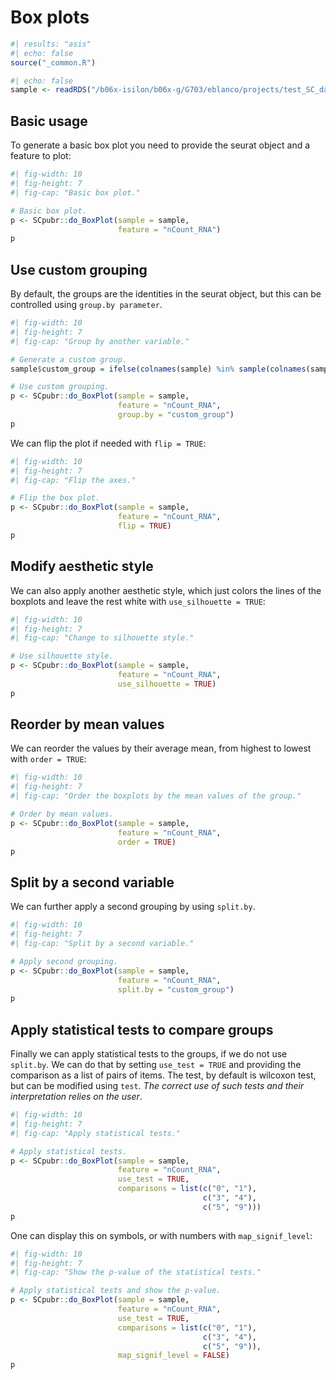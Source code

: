 # Box plots

```r
#| results: "asis"
#| echo: false
source("_common.R")
```

```r
#| echo: false
sample <- readRDS("/b06x-isilon/b06x-g/G703/eblanco/projects/test_SC_datasets/sc_dataset.rds")
```

## Basic usage

To generate a basic box plot you need to provide the seurat object and a feature to plot:

```r
#| fig-width: 10
#| fig-height: 7
#| fig-cap: "Basic box plot."

# Basic box plot.
p <- SCpubr::do_BoxPlot(sample = sample,
                        feature = "nCount_RNA")
p
```

## Use custom grouping
By default, the groups are the identities in the seurat object, but this can be controlled using `group.by parameter`.

```r
#| fig-width: 10
#| fig-height: 7
#| fig-cap: "Group by another variable."

# Generate a custom group.
sample$custom_group = ifelse(colnames(sample) %in% sample(colnames(sample), 4000), "A", "B")

# Use custom grouping.
p <- SCpubr::do_BoxPlot(sample = sample,
                        feature = "nCount_RNA",
                        group.by = "custom_group")
p
```

We can flip the plot if needed with `flip = TRUE`:

```r
#| fig-width: 10
#| fig-height: 7
#| fig-cap: "Flip the axes."

# Flip the box plot.
p <- SCpubr::do_BoxPlot(sample = sample,
                        feature = "nCount_RNA",
                        flip = TRUE)
p
```

## Modify aesthetic style
We can also apply another aesthetic style, which just colors the lines of the boxplots and leave the rest white with `use_silhouette = TRUE`:

```r
#| fig-width: 10
#| fig-height: 7
#| fig-cap: "Change to silhouette style."

# Use silhouette style.
p <- SCpubr::do_BoxPlot(sample = sample,
                        feature = "nCount_RNA",
                        use_silhouette = TRUE)
p
```

## Reorder by mean values
We can reorder the values by their average mean, from highest to lowest with `order = TRUE`:

```r
#| fig-width: 10
#| fig-height: 7
#| fig-cap: "Order the boxplots by the mean values of the group."

# Order by mean values.
p <- SCpubr::do_BoxPlot(sample = sample,
                        feature = "nCount_RNA",
                        order = TRUE)
p
```

## Split by a second variable
We can further apply a second grouping by using `split.by`.

```r
#| fig-width: 10
#| fig-height: 7
#| fig-cap: "Split by a second variable."

# Apply second grouping.
p <- SCpubr::do_BoxPlot(sample = sample,
                        feature = "nCount_RNA",
                        split.by = "custom_group")
p
```

## Apply statistical tests to compare groups
Finally we can apply statistical tests to the groups, if we do not use `split.by`. We can do that by setting `use_test = TRUE` and providing the comparison as a list of pairs of items. The test, by default is wilcoxon test, but can be modified using `test`. *The correct use of such tests and their interpretation relies on the user*.

```r
#| fig-width: 10
#| fig-height: 7
#| fig-cap: "Apply statistical tests."

# Apply statistical tests.
p <- SCpubr::do_BoxPlot(sample = sample,
                        feature = "nCount_RNA",
                        use_test = TRUE,
                        comparisons = list(c("0", "1"),
                                           c("3", "4"),
                                           c("5", "9")))
p
```

One can display this on symbols, or with numbers with `map_signif_level`:

```r
#| fig-width: 10
#| fig-height: 7
#| fig-cap: "Show the p-value of the statistical tests."

# Apply statistical tests and show the p-value.
p <- SCpubr::do_BoxPlot(sample = sample,
                        feature = "nCount_RNA",
                        use_test = TRUE,
                        comparisons = list(c("0", "1"),
                                           c("3", "4"),
                                           c("5", "9")),
                        map_signif_level = FALSE)
p
```
